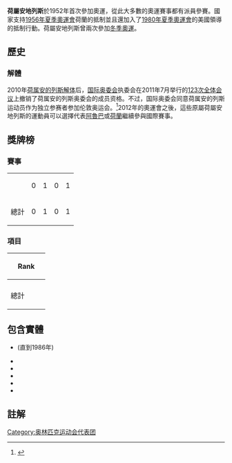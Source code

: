 {{Infobox Country Olympics|NOC=AHO}}

'''荷屬安地列斯'''於1952年首次參加奧運，從此大多數的奧運賽事都有派員參賽。國家支持[[1956年夏季奧運會|1956年夏季奧運會]]荷蘭的抵制並且還加入了[[1980年夏季奧運會|1980年夏季奧運會]]的美國領導的抵制行動。荷屬安地列斯曾兩次參加[[冬季奧運|冬季奧運]]。

== 歷史 ==
=== 解體 ===
2010年[[荷属安的列斯解体|荷属安的列斯解体]]后，[[国际奥委会|国际奥委会]]执委会在2011年7月举行的[[国际奥林匹克委员会第123次全体会议|123次全体会议]]上撤销了荷属安的列斯奥委会的成员资格。不过，国际奥委会同意荷属安的列斯运动员作为独立参赛者参加伦敦奥运会。<ref name="AHO">{{cite web |title=Curtain comes down on 123rd IOC Session |url=http://www.olympic.org/ioc?articlenewsgroup=-1&articleid=133159 |publisher=IOC |accessdate=11 July 2011 |archive-date=2014-06-06 |archive-url=https://web.archive.org/web/20140606195922/http://www.olympic.org/ioc?articlenewsgroup=-1&articleid=133159 |dead-url=no }}</ref>2012年的奧運會之後，這些原屬荷屬安地列斯的運動員可以選擇代表[[奧林匹克運動會阿魯巴代表團|阿魯巴]]或[[奧林匹克運動會荷蘭代表團|荷蘭]]繼續參與國際賽事。

== 獎牌榜 ==
=== 賽事 ===

{| {{MedalTable|type=Games}}
|-
|align=left| {{GamesName|SOG|1988}} || 0 || 1 || 0 || 1
|-
! 總計|| 0 || 1 || 0 || 1
|}

=== 項目 ===
{| {{MedalTable|type=Sport}}
!style="width:4.5em; font-weight:bold;"|Rank
|-
|align=left| {{GamesSport|帆船|Format=d}} || 0 || 1 || 0 || 1|| [[夏季奧林匹克運動會帆船比賽|38]]
|-
! 總計 || 0 || 1 || 0 || 1!! [[奧林匹克運動會獎牌統計|127]]
|}

== 包含實體 ==

* {{flag|Aruba}} (直到1986年)
* {{flag|Curaçao}}
* {{flag|Sint Maarten}}
* {{flag|Bonaire}}
* {{flag|Sint Eustatius}}
* {{flag|Saba}}
== 註解 ==
{{reflist}}

{{NOCinOlympics}}
[[Category:奥林匹克运动会代表团|Category:奥林匹克运动会代表团]]